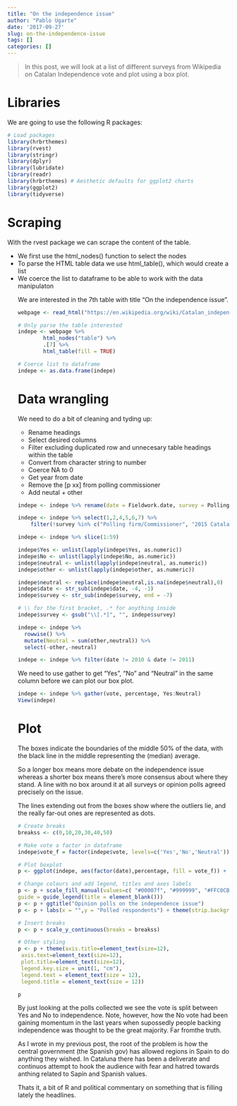 ```yaml
---
title: "On the independence issue"
author: "Pablo Ugarte"
date: '2017-09-27'
slug: on-the-independence-issue
tags: []
categories: []
---
```


>In this post, we will look at a list of different surveys from Wikipedia on Catalan Independence vote and plot using a box plot.


# Libraries

We are going to use the following R packages:

```r
# Load packages
library(hrbrthemes)
library(rvest)
library(stringr)
library(dplyr)
library(lubridate)
library(readr)
library(hrbrthemes) # Aesthetic defaults for ggplot2 charts
library(ggplot2)
library(tidyverse)
```

# Scraping

With the rvest package we can scrape the content of the table. 

* We first use the html_nodes() function to select the <table> nodes
* To parse the HTML table data we use html_table(), which would create a list
* We coerce the list to dataframe to be able to work with the data manipulaton

We are interested in the 7th table with title "On the independence issue".


```r
webpage <- read_html("https://en.wikipedia.org/wiki/Catalan_independence_referendum,_2017")

# Only parse the table interested
indepe <- webpage %>%
        html_nodes("table") %>%
        .[7] %>%
        html_table(fill = TRUE)

# Coerce list to dataframe
indepe <- as.data.frame(indepe)
```

# Data wrangling

We need to do a bit of cleaning and tyding up:

* Rename headings
* Select desired columns
* Filter excluding duplicated row and unnecesary table headings within the table
* Convert from character string to number
* Coerce NA to 0
* Get year from date
* Remove the [p xx] from polling commissioner 
* Add neutal + other 


```r
indepe <- indepe %>% rename(date = Fieldwork.date, survey = Polling.firm.Commissioner, date = Fieldwork.date, size = Sample.size, neutral = Other..Abst., other = X.)

indepe <- indepe %>% select(1,2,4,5,6,7) %>% 
    filter(!survey %in% c("Polling firm/Commissioner", "2015 Catalan regional election", "2014 Catalan self-determination referendum", "2012 Catalan regional election")) 

indepe <- indepe %>% slice(1:59)

indepe$Yes <- unlist(lapply(indepe$Yes, as.numeric))
indepe$No <- unlist(lapply(indepe$No, as.numeric))
indepe$neutral <- unlist(lapply(indepe$neutral, as.numeric))
indepe$other <- unlist(lapply(indepe$other, as.numeric))

indepe$neutral <- replace(indepe$neutral,is.na(indepe$neutral),0)
indepe$date <- str_sub(indepe$date, -4, -1)
indepe$survey <- str_sub(indepe$survey, end = -7)

# \\ for the first bracket, .* for anything inside
indepe$survey <- gsub("\\[.*]", "", indepe$survey)

indepe <- indepe %>%
  rowwise() %>%
  mutate(Neutral = sum(other,neutral)) %>%
  select(-other,-neutral)

indepe <- indepe %>% filter(date != 2010 & date != 2011)
```

We need to use gather to get "Yes", "No" and "Neutral" in the same column before we can plot our box plot.

```r
indepe <- indepe %>% gather(vote, percentage, Yes:Neutral)
View(indepe)
```

# Plot

The boxes indicate the boundaries of the middle 50% of the data, with the black line in the middle representing the (median) average.

So a longer box means more debate on the independence issue whereas a shorter box means there’s more consensus about where they stand. A line with no box around it at all surveys or opinion polls agreed precisely on the issue.

The lines extending out from the boxes show where the outliers lie, and the really far-out ones are represented as dots.

```r
# Create breaks
breakss <- c(0,10,20,30,40,50)

# Make vote a factor in dataframe
indepe$vote_f = factor(indepe$vote, levels=c('Yes','No','Neutral'))

# Plot boxplot
p <- ggplot(indepe, aes(factor(date),percentage, fill = vote_f)) + geom_boxplot() + facet_grid(vote_f ~ .)

# Change colours and add legend, titles and axes labels
p <- p + scale_fill_manual(values=c( "#00007f", "#999999", "#FFC0CB"),
guide = guide_legend(title = element_blank()))
p <- p + ggtitle("Opinion polls on the independence issue") 
p <- p + labs(x = "",y = "Polled respondents") + theme(strip.background = element_blank()) + theme_ipsum()

# Insert breaks
p <- p + scale_y_continuous(breaks = breakss)

# Other styling
p <- p + theme(axis.title=element_text(size=12),
 axis.text=element_text(size=12),
 plot.title=element_text(size=12),
 legend.key.size = unit(1, "cm"),
 legend.text = element_text(size = 12),
 legend.title = element_text(size = 12))

p
```

By just looking at the polls collected we see the vote is split between Yes and No to independence. Note, however, how the No vote had been gaining momentum in the last years when supossedly people backing independence was thought to be the great majority. Far fromthe truth. 

As I wrote in my previous post, the root of the problem is how the central government (the Spanish gov) has allowed regions in Spain to do anything they wished. In Cataluna there has been a deliverate and continuos attempt to hook the audience with fear and hatred towards anthing related to Sapin and Spanish values. 

Thats it, a bit of R and political commentary on something that is filling lately the headlines.